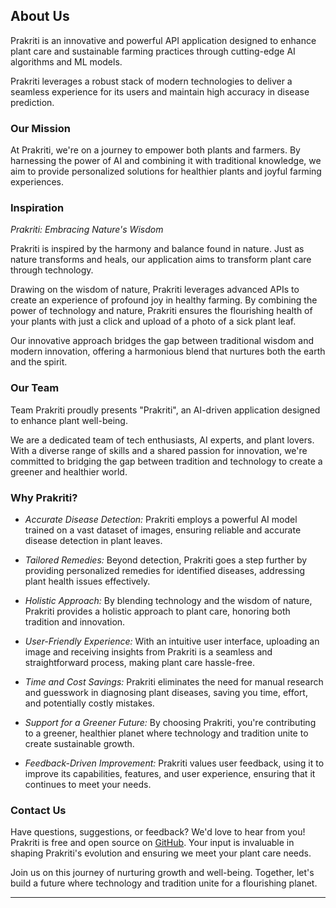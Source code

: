 ## About Us

Prakriti is an innovative and powerful API application designed to enhance plant care and sustainable farming practices through cutting-edge AI algorithms and ML models.

Prakriti leverages a robust stack of modern technologies to deliver a seamless experience for its users and maintain high accuracy in disease prediction.

### Our Mission

At Prakriti, we're on a journey to empower both plants and farmers. By harnessing the power of AI and combining it with traditional knowledge, we aim to provide personalized solutions for healthier plants and joyful farming experiences.

### Inspiration

*Prakriti: Embracing Nature's Wisdom*

Prakriti is inspired by the harmony and balance found in nature. Just as nature transforms and heals, our application aims to transform plant care through technology.

Drawing on the wisdom of nature, Prakriti leverages advanced APIs to create an experience of profound joy in healthy farming. By combining the power of technology and nature, Prakriti ensures the flourishing health of your plants with just a click and upload of a photo of a sick plant leaf.

Our innovative approach bridges the gap between traditional wisdom and modern innovation, offering a harmonious blend that nurtures both the earth and the spirit.

### Our Team

Team Prakriti proudly presents "Prakriti", an AI-driven application designed to enhance plant well-being.

We are a dedicated team of tech enthusiasts, AI experts, and plant lovers. With a diverse range of skills and a shared passion for innovation, we're committed to bridging the gap between tradition and technology to create a greener and healthier world.

### Why Prakriti?

- *Accurate Disease Detection:* Prakriti employs a powerful AI model trained on a vast dataset of images, ensuring reliable and accurate disease detection in plant leaves.

- *Tailored Remedies:* Beyond detection, Prakriti goes a step further by providing personalized remedies for identified diseases, addressing plant health issues effectively.

- *Holistic Approach:* By blending technology and the wisdom of nature, Prakriti provides a holistic approach to plant care, honoring both tradition and innovation.

- *User-Friendly Experience:* With an intuitive user interface, uploading an image and receiving insights from Prakriti is a seamless and straightforward process, making plant care hassle-free.

- *Time and Cost Savings:* Prakriti eliminates the need for manual research and guesswork in diagnosing plant diseases, saving you time, effort, and potentially costly mistakes.

- *Support for a Greener Future:* By choosing Prakriti, you're contributing to a greener, healthier planet where technology and tradition unite to create sustainable growth.

- *Feedback-Driven Improvement:* Prakriti values user feedback, using it to improve its capabilities, features, and user experience, ensuring that it continues to meet your needs.

### Contact Us

Have questions, suggestions, or feedback? We'd love to hear from you! Prakriti is free and open source on [GitHub](https://github.com/samarthlawania/Plant-Health-Diagnostics). Your input is invaluable in shaping Prakriti's evolution and ensuring we meet your plant care needs.

Join us on this journey of nurturing growth and well-being. Together, let's build a future where technology and tradition unite for a flourishing planet.

---